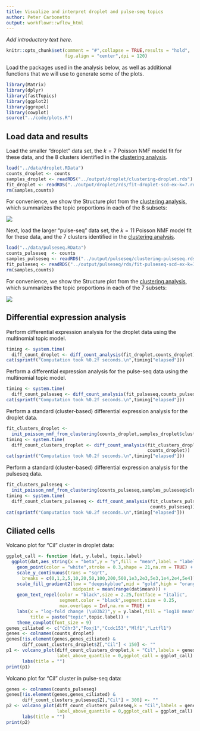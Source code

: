 ```yaml
---
title: Visualize and interpret droplet and pulse-seq topics
author: Peter Carbonetto
output: workflowr::wflow_html
---
```


*Add introductory text here.*

```r
knitr::opts_chunk$set(comment = "#",collapse = TRUE,results = "hold",
                      fig.align = "center",dpi = 120)
```

Load the packages used in the analysis below, as well as additional
functions that we will use to generate some of the plots.

```r
library(Matrix)
library(dplyr)
library(fastTopics)
library(ggplot2)
library(ggrepel)
library(cowplot)
source("../code/plots.R")
```

Load data and results
---------------------

Load the smaller "droplet" data set, the $k = 7$ Poisson NMF model fit
for these data, and the 8 clusters identified in the
[clustering analysis](clusters_droplet.html).

```r
load("../data/droplet.RData")
counts_droplet <- counts
samples_droplet <- readRDS("../output/droplet/clustering-droplet.rds")
fit_droplet <- readRDS("../output/droplet/rds/fit-droplet-scd-ex-k=7.rds")$fit
rm(samples,counts)
```

For convenience, we show the Structure plot from the
[clustering analysis](clusters_droplet.html), which summarizes the
topic proportions in each of the 8 subsets:

![](figure/clusters_droplet.Rmd/structure-plot-1.png)

Next, load the larger "pulse-seq" data set, the $k = 11$ Poisson NMF
model fit for these data, and the 7 clusters identified in the
[clustering analysis](clusters_pulseseq.html).

```r
load("../data/pulseseq.RData")
counts_pulseseq  <- counts
samples_pulseseq <- readRDS("../output/pulseseq/clustering-pulseseq.rds")
fit_pulseseq <- readRDS("../output/pulseseq/rds/fit-pulseseq-scd-ex-k=11.rds")$fit
rm(samples,counts)
```

For convenience, we show the Structure plot from the
[clustering analysis](clusters_pulseseq.html), which summarizes the
topic proportions in each of the 7 subsets:

![](figure/clusters_pulseseq.Rmd/structure-plot-1.png)

Differential expression analysis
--------------------------------

Perform differential expression analysis for the droplet data using
the multinomial topic model.

```r
timing <- system.time(
  diff_count_droplet <- diff_count_analysis(fit_droplet,counts_droplet))
cat(sprintf("Computation took %0.2f seconds.\n",timing["elapsed"]))
```

Perform a differential expression analysis for the pulse-seq data
using the multinomial topic model.

```r
timing <- system.time(
  diff_count_pulseseq <- diff_count_analysis(fit_pulseseq,counts_pulseseq))
cat(sprintf("Computation took %0.2f seconds.\n",timing["elapsed"]))
```

Perform a standard (cluster-based) differential expression analysis
for the droplet data.

```r
fit_clusters_droplet <-
  init_poisson_nmf_from_clustering(counts_droplet,samples_droplet$cluster)
timing <- system.time(
  diff_count_clusters_droplet <- diff_count_analysis(fit_clusters_droplet,
                                                     counts_droplet))
cat(sprintf("Computation took %0.2f seconds.\n",timing["elapsed"]))
```

Perform a standard (cluster-based) differential expression analysis for
the pulseseq data.

```r
fit_clusters_pulseseq <-
  init_poisson_nmf_from_clustering(counts_pulseseq,samples_pulseseq$cluster)
timing <- system.time(
  diff_count_clusters_pulseseq <- diff_count_analysis(fit_clusters_pulseseq,
                                                      counts_pulseseq))
cat(sprintf("Computation took %0.2f seconds.\n",timing["elapsed"]))
```

Ciliated cells
--------------

Volcano plot for "Cil" cluster in droplet data:

```r
ggplot_call <- function (dat, y.label, topic.label)
  ggplot(dat,aes_string(x = "beta",y = "y",fill = "mean",label = "label")) +
    geom_point(color = "white",stroke = 0.3,shape = 21,na.rm = TRUE) +
    scale_y_continuous(trans = "sqrt",
      breaks = c(0,1,2,5,10,20,50,100,200,500,1e3,2e3,5e3,1e4,2e4,5e4)) +
    scale_fill_gradient2(low = "deepskyblue",mid = "gold",high = "orangered",
                         midpoint = mean(range(dat$mean))) +
    geom_text_repel(color = "black",size = 2.25,fontface = "italic",
                    segment.color = "black",segment.size = 0.25,
                    max.overlaps = Inf,na.rm = TRUE) +
    labs(x = "log-fold change (\u03b2)",y = y.label,fill = "log10 mean",
         title = paste("topic",topic.label)) +
    theme_cowplot(font_size = 9)
genes_ciliated <- c("Cdhr3","Foxj1","Ccdc153","Mlf1","Lztfl1")
genes <- colnames(counts_droplet)
genes[!is.element(genes,genes_ciliated) &
      diff_count_clusters_droplet$Z[,"Cil"] < 150] <- ""
p1 <- volcano_plot(diff_count_clusters_droplet,k = "Cil",labels = genes,
                   label_above_quantile = 0,ggplot_call = ggplot_call) +
      labs(title = "")
print(p1)
```

Volcano plot for "Cil" cluster in pulse-seq data:

```r
genes <- colnames(counts_pulseseq)
genes[!is.element(genes,genes_ciliated) &
      diff_count_clusters_pulseseq$Z[,"Cil"] < 300] <- ""
p2 <- volcano_plot(diff_count_clusters_pulseseq,k = "Cil",labels = genes,
                   label_above_quantile = 0,ggplot_call = ggplot_call) +
      labs(title = "")
print(p2)
```
